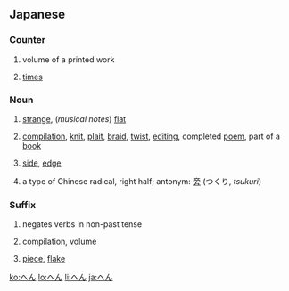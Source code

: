 ==Japanese==

===Counter===
{{ja-pos|counter}}
# {{ja-def|編|篇}} volume of a printed work
# {{ja-def|遍}} [[time]]s

===Noun===
{{ja-noun|h|rom=hen}}
# {{ja-def|変}} [[strange]], (''musical notes'') [[flat]]
# {{ja-def|編}} [[compilation]], [[knit]], [[plait]], [[braid]], [[twist]], [[editing]], completed [[poem]], part of a [[book]]
# {{ja-def|辺}} [[side]], [[edge]]
# {{ja-def|偏}} a type of Chinese radical, right half; antonym: [[旁]] (つくり, ''tsukuri'')

===Suffix===
{{ja-pos|suffix}}
# {{context|Kansai|lang=ja}} negates verbs in non-past tense
# {{ja-def|編|篇}} compilation, volume
# {{ja-def|片}} [[piece]], [[flake]]

[[ko:へん]]
[[lo:へん]]
[[li:へん]]
[[ja:へん]]